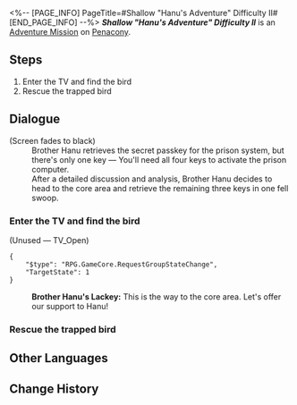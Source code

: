 <%-- [PAGE_INFO]
PageTitle=#Shallow "Hanu's Adventure" Difficulty II#
[END_PAGE_INFO] --%>
{{Stub|Dialogue.}}
{{Mission Infobox
|id            = 8020204
|title         = 
|image         = <!--Mission Shallow "Hanu's Adventure" Difficulty II.png-->
|type          = Adventure
|event_name    = 
|chapter       = 
|requirements  = {{subst:void|<!--Unknown: {"Type":"Manual"}-->}}
|summary       = <!--official mission summary from Fate's Atlas-->
|characters    = Brother Hanu's Lackey; Trailblazer
|startLocation = [[Penacony]] - [[Shallow "Hanu's Adventure" Difficulty II]]
|world         = Penacony
|area          = Shallow "Hanu's Adventure" Difficulty II
|prev          = 
|next          = 
|rewards       = 
}}
'''''Shallow "Hanu's Adventure" Difficulty II''''' is an [[Adventure Mission]] on [[Penacony]].

==Steps==
# Enter the TV and find the bird
# Rescue the trapped bird

<!--
==Gameplay Notes==

--><!--
==Trial Character==

-->
==Dialogue==
{{Stub Dialogue}}
;(Screen fades to black)
:Brother Hanu retrieves the secret passkey for the prison system, but there's only one key &mdash; You'll need all four keys to activate the prison computer.
:After a detailed discussion and analysis, Brother Hanu decides to head to the core area and retrieve the remaining three keys in one fell swoop.
{{Dialogue End}}

===Enter the TV and find the bird{{subst:void|<!--802020405-->}}===
{{Mission Description|type=adventure|location=Shallow "Hanu's Adventure" Difficulty II|update|Some of the birds that helped build Dreamville have been trapped by accident. You have to help Brother Hanu rescue them.}}
{{Dialogue Start}}


;(Unused &mdash; TV_Open)
<pre>{
	"$type": "RPG.GameCore.RequestGroupStateChange",
	"TargetState": 1
}</pre>
:'''Brother Hanu's Lackey:''' This is the way to the core area. Let's offer our support to Hanu!
{{Dialogue End}}

===Rescue the trapped bird{{subst:void|<!--802020401-->}}===
{{Dialogue Start}}
{{Dialogue End}}

==Other Languages==
{{Other Languages
|en   = Shallow "Hanu's Adventure" Difficulty II
|zhs  = 浅层「小小哈努行动」难度II
|zht  = 淺層「小小哈努行動」難度II
|ja   = 表層夢境「ちびっ子ハヌの大作戦」難易度II
|ko   = 얕은 층 「꼬마 하누의 작전」 난이도 II
|es   = Aventura de Hanu superficial, dificultad&nbsp;II
|fr   = Surface&nbsp;: «&nbsp;Aventures de Hanu&nbsp;» difficulté&nbsp;II
|ru   = Верхний мир: Приключения Хану II
|th   = "ปฏิบัติการของลูกพี่ Hanu" ชั้นตื้น ระดับความยาก II
|vi   = Cuộc Phiêu Lưu Của Hanu Tầng Cạn - Độ Khó II
|de   = Seicht „Hanus Abenteuer“ Schwierigkeitsgrad II
|id   = "Petualangan Hanu" yang Dangkal: Tingkat Kesulitan II
|pt   = "Aventuras de Hanu" Raso Dificuldade II
}}

==Change History==
{{Change History|2.0}}
